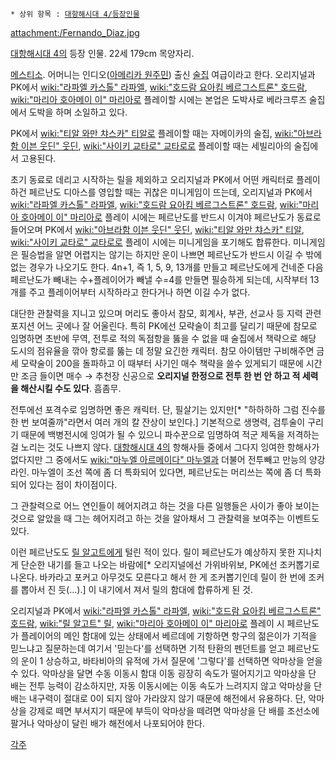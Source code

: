  * 상위 항목 : [[대항해시대 4/등장인물]]

attachment:/Fernando_Diaz.jpg

[[대항해시대 4]]의 등장 인물. 22세 179cm 목양자리.

[[메스티소]]. 어머니는 인디오([[아메리카 원주민]]) 출신 [[술집]] 여급이라고 한다. 오리지널과 PK에서 [[wiki:"라파엘 카스톨" 라파엘]], [[wiki:"호드람 요아킴 베르그스트론" 호드람]], [[wiki:"마리아 호아메이 이" 마리아]]로 플레이할 시에는 본업은 도박사로 베라크루즈 술집에서 도박을 하며 소일하고 있다.

PK에서 [[wiki:"티알 와만 챠스카" 티알]]로 플레이할 때는 자메이카의 술집, [[wiki:"아브라함 이븐 웃딘" 웃딘]], [[wiki:"사이키 교타로" 교타로]]로 플레이할 때는 세빌리아의 술집에서 고용된다.

초기 동료로 데리고 시작하는 릴을 제외하고 오리지널과 PK에서 어떤 캐릭터로 플레이 하건 페르난도 디아스를 영입할 때는 귀찮은 미니게임이 뜨는데, 오리지널과 PK에서 
[[wiki:"라파엘 카스톨" 라파엘]], [[wiki:"호드람 요아킴 베르그스트론" 호드람]], [[wiki:"마리아 호아메이 이" 마리아]]로 플레이 시에는 페르난도를 반드시 이겨야 페르난도가 동료로 들어오며 PK에서 [[wiki:"아브라함 이븐 웃딘" 웃딘]], [[wiki:"티알 와만 챠스카" 티알]], [[wiki:"사이키 교타로" 교타로]]로 플레이 시에는 미니게임을 포기해도 합류한다.
미니게임은 필승법을 알면 어렵지는 않기는 하지만 운이 나쁘면 페르난도가 반드시 이길 수 밖에 없는 경우가 나오기도 한다. 4n+1, 즉 1, 5, 9, 13개를 만들고 페르난도에게 건네준 다음 페르난도가 빼내는 수+플레이어가 빼낼 수=4를 만들면 필승하게 되는데, 시작부터 13개를 주고 플레이어부터 시작하라고 한다거나 하면 이길 수가 없다.

대단한 관찰력을 지니고 있으며 머리도 좋아서 참모, 회계사, 부관, 선교사 등 지력 관련 포지션 어느 곳에나 잘 어울린다. 특히 PK에선 모략술이 최고를 달리기 때문에 참모로 임명하면 초반에 무역, 전투로 적의 독점항을 뚫을 수 없을 때 술집에서 책략으로 해당 도시의 점유율을 깎아 항로를 뚫는 데 정말 요긴한 캐릭터. 참모 아이템만 구비해주면 금세 모략술이 200을 돌파하고 이 때부터 사기인 매수 책략을 쓸수 있게되기 때문에 시간만 조금 들이면 매수 → 추천장 신공으로 '''오리지널 한정으로 전투 한 번 안 하고 적 세력을 해산시킬 수도 있다'''. 흠좀무.

전투에선 포격수로 임명하면 좋은 캐릭터. 단, 필살기는 있지만[* "하하하하 그럼 진수를 한 번 보여줄까"라면서 여러 개의 칼 잔상이 보인다.] 기본적으로 생명력, 검투술이 구리기 때문에 백병전시에 잉여가 될 수 있으니 파수꾼으로 임명하여 적군 제독을 저격하는 걸 노리는 것도 나쁘지 않다. [[대항해시대 4]]의 항해사들 중에서 그다지 잉여한 항해사가 없다지만 그 중에서도 [[wiki:"마누엘 아르메이다" 마누엘]]과 더불어 전투빼고 만능의 양강 라인. 마누엘이 조선 쪽에 좀 더 특화되어 있다면, 페르난도는 머리쓰는 쪽에 좀 더 특화되어 있다는 점이 차이점이다.

그 관찰력으로 어느 연인들이 헤어지려고 하는 것을 다른 일행들은 사이가 좋아 보이는 것으로 알았을 때 그는 헤어지려고 하는 것을 알아채서 그 관찰력을 보여주는 이벤트도 있다.

이런 페르난도도 [[릴 알고트]]에게 털린 적이 있다. 릴이 페르난도가 예상하지 못한 지나치게 단순한 내기를 들고 나오는 바람에[* 오리지널에선 가위바위보, PK에선 조커뽑기로 나온다. 바카라고 포커고 아무것도 모른다고 해서 한 게 조커뽑기인데 릴이 한 번에 조커를 뽑아서 진 듯(…).] 이 내기에서 져서 릴의 함대에 합류하게 된 것.

오리지널과 PK에서 [[wiki:"라파엘 카스톨" 라파엘]], [[wiki:"호드람 요아킴 베르그스트론" 호드람]], [[wiki:"릴 알고트" 릴]], [[wiki:"마리아 호아메이 이" 마리아]]로 플레이 시 페르난도가 플레이어의 메인 함대에 있는 상태에서 베르데에 기항하면 항구의 젊은이가 기적을 믿느냐고 질문하는데 여기서 '믿는다'를 선택하면 기적 탄환의 펜던트를 얻고 페르난도의 운이 1 상승하고, 바타비아의 유적에 가서 질문에 '그렇다'를 선택하면 악마상을 얻을 수 있다.
악마상을 달면 수동 이동시 함대 이동 굉장히 속도가 떨어지기고 악마상을 단 배는 전투 능력이 감소하지만, 자동 이동시에는 이동 속도가 느려지지 않고 악마상을 단 배는 내구력이 절대로 0이 되지 않아 가라앉지 않기 때문에 해전에서 유용하다. 단, 악마상을 강제로 떼면 부서지기 때문에 부득이 악마상을 떼려면 악마상을 단 배를 조선소에 팔거나 악마상이 달린 배가 해전에서 나포되어야 한다. 

[[각주]]
